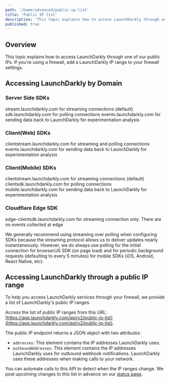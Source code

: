 ```yaml
---
path: '/home/advanced/public-ip-list'
title: 'Public IP list'
description: 'This topic explains how to access LaunchDarkly through one of our public IPs. If you''re using a firewall, add a LaunchDarkly IP range to your firewall settings.'
published: true
---
```


## Overview

This topic explains how to access LaunchDarkly through one of our public IPs. If you're using a firewall, add a LaunchDarkly IP range to your firewall settings.

## Accessing LaunchDarkly by Domain

### Server Side SDKs

stream.launchdarkly.com for streaming connections (default)
sdk.launchdarkly.com for polling connections
events.launchdarkly.com for sending data back to LaunchDarkly for experimentation analysis

### Client(Web) SDKs

clientstream.launchdarkly.com for streaming and polling connections
events.launchdarkly.com for sending data back to LaunchDarkly for experimentation analysis

### Client(Mobile) SDKs

clientstream.launchdarkly.com for streaming connections (default)
clientsdk.launchdarkly.com for polling connections
mobile.launchdarkly.com for sending data back to LaunchDarkly for experimentation analysis

### Cloudflare Edge SDK

edge-clientsdk.launchdarkly.com for streaming connection only. There are no events collected at edge

 

We generally recommend using streaming over polling when configuring SDKs because the streaming protocol allows us to deliver updates nearly instantaneously.  However, we do always use polling for the initial connection for browser/JS SDK (on page load) and for periodic background requests (defaulting to every 5 minutes) for mobile SDKs (iOS, Android, React Native, etc).


## Accessing LaunchDarkly through a public IP range

To help you access LaunchDarkly services through your firewall, we provide a list of LaunchDarkly's public IP ranges.

Access the list of public IP ranges from this URL: [https://app.launchdarkly.com/api/v2/public-ip-list](https://app.launchdarkly.com/api/v2/public-ip-list).

The public IP endpoint returns a JSON object with two attributes:

- `addresses`: This element contains the IP addresses LaunchDarkly uses.
- `outboundAddresses`: This element contains the IP addresses LaunchDarkly uses for outbound webhook notifications. LaunchDarkly uses these addresses when making calls to your network.

You can automate calls to this API to detect when the IP ranges change. We post upcoming changes to this list in advance on our [status page](https://status.launchdarkly.com/).
